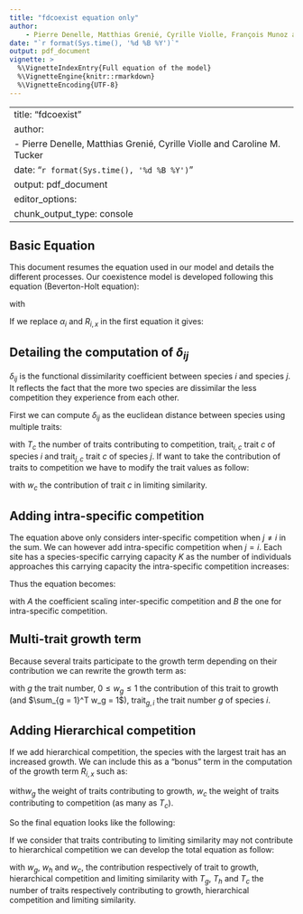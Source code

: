 ```yaml
---
title: "fdcoexist equation only"
author:
    - Pierre Denelle, Matthias Grenié, Cyrille Violle, François Munoz and Caroline M. Tucker
date: "`r format(Sys.time(), '%d %B %Y')`"
output: pdf_document
vignette: >
  %\VignetteIndexEntry{Full equation of the model}
  %\VignetteEngine{knitr::rmarkdown}
  %\VignetteEncoding{UTF-8}
---
```

---
title: "fdcoexist"
author:
    - Pierre Denelle, Matthias Grenié, Cyrille Violle and Caroline M. Tucker
date: "`r format(Sys.time(), '%d %B %Y')`"
output: pdf_document
editor_options: 
  chunk_output_type: console
---

## Basic Equation

This document resumes the equation used in our model and details the different processes.
Our coexistence model is developed following this equation (Beverton-Holt equation):

\begin{equation}
N_{t+1, i, x} = \frac{R_{i, x} \times N_{t, i, x}}{1 + A \times \alpha_i}
\end{equation}

with

\begin{gather}
\alpha_i = \sum_{j = 1, j \neq i}^{S} N_{t, j, x} \times (1 - \delta_{ij})\\
R_{i, x} = k \times \exp\left(- \frac{(\text{trait}_i - \text{env}_x)^2}{2\times \text{width}^2}\right)
\end{gather}

If we replace $\alpha_i$ and $R_{i, x}$ in the first equation it gives:

\begin{equation}
N_{t+1, i, x} = \frac{
k \times \exp\left(- \displaystyle\frac{(\text{trait}_i - \text{env}_x)^2}{2\times \text{width}^2}\right) \times N_{t, i, x}}{
1 + A \times \displaystyle\sum_{j = 1, j \neq i}^{S} N_{t, j, x} \times (1 - \delta_{ij})
}
\end{equation}

## Detailing the computation of $\delta_{ij}$

$\delta_{ij}$ is the functional dissimilarity coefficient between species $i$ and species $j$. It reflects the fact that the more two species are dissimilar the less competition they experience from each other.

First we can compute $\delta_{ij}$ as the euclidean distance between species using multiple traits:

\begin{equation}
\delta_{ij} = \sqrt{\sum_{c = 1}^{T_c} (\text{trait}_{i, c} - \text{trait}_{j, c})^2}, 
\end{equation}

with $T_c$ the number of traits contributing to competition, $\text{trait}_{i, c}$ trait $c$ of species $i$ and $\text{trait}_{j, c}$ trait $c$ of species $j$. If want to take the contribution of traits to competition we have to modify the trait values as follow:

\begin{gather}
\delta_{ij} = \sqrt{\sum_{c = 1}^{T_c} \left[ \sqrt{w_c} (\text{trait}_{i, c} - \text{trait}_{j, c})\right]^2}\\
\delta_{ij} = \sqrt{\sum_{c = 1}^{T_c} w_c \times (\text{trait}_{i, c} - \text{trait}_{j, c})^2},
\end{gather}
with $w_c$ the contribution of trait $c$ in limiting similarity.


## Adding intra-specific competition

The equation above only considers inter-specific competition when $j \neq i$ in the sum. We can however add intra-specific competition when $j = i$. Each site has a species-specific carrying capacity $K$ as the number of individuals approaches this carrying capacity the intra-specific competition increases:
\begin{equation}
\alpha_{ii} = B \times N_{t,i,x}
\end{equation}

Thus the equation becomes:

\begin{equation}
N_{t+1, i, x} = \frac{
k \times \exp\left(- \displaystyle\frac{(\text{trait}_i - \text{env}_x)^2}{2\times \text{width}^2}\right) \times N_{t, i, x}}{
1 + A \left( \displaystyle\sum_{j = 1,~j \neq i}^{S} N_{t, j, x}  (1 - \delta_{ij}) +
\frac{B}{A} \times N_{t,i,x} \right)
}
\end{equation}

with $A$ the coefficient scaling inter-specific competition and $B$ the one for intra-specific competition. 

## Multi-trait growth term

Because several traits participate to the growth term depending on their contribution we can rewrite the growth term as:
\begin{equation}
R_{i, x} = \sum_{g = 1}^T w_g \times k \times \exp\left(- \frac{(\text{trait}_{g,i} - \text{env}_x)^2}{2\times \text{width}^2} \right)
\end{equation}

with $g$ the trait number, $0 \leq w_g \leq 1$ the contribution of this trait to growth (and $\sum_{g = 1}^T w_g = 1$), $\text{trait}_{g, i}$ the trait number $g$ of species $i$.

## Adding Hierarchical competition

If we add hierarchical competition, the species with the largest trait has an increased growth. We can include this as a "bonus" term in the computation of the growth term $R_{i,x}$ such as:

\begin{gather}
R_{i, x} = R_{i, x, \text{env}} + R_{i, x, \text{hierarch.}}\\
R_{i, x, \text{hierarch.}} = \sum_{c = 1}^{T_c} w_c \times H \times \frac{t_i}{\text{max}(t_i)} \\
R_{i, x} = k \left[ \sum_{g = 1}^T w_g \times \exp\left(- \frac{(\text{trait}_{g,i} - \text{env}_x)^2}{2\times \text{width}^2} \right) + \frac{H}{k} \sum_{c = 1}^{T_c} w_c \frac{\text{trait}_i}{\text{max}(\text{trait}_i)} \right],
\end{gather}

with$w_g$ the weight of traits contributing to growth, $w_c$ the weight of traits contributing to competition (as many as $T_c$).

So the final equation looks like the following:

\begin{equation}
N_{t+1, i, x} = \frac{
    k \left[ \displaystyle\sum_{g = 1}^T w_g \times \exp\left(- \displaystyle\frac{(\text{trait}_{i, g} - \text{env}_x)^2}{2\times \text{width}^2} \right) + \frac{H}{k} \sum_{c = 1}^{T_c} w_c \frac{\text{trait}_{i, c}}{\text{max}(\text{trait}_{i, c})} \right] \times N_{t, i, x}}{
1 + A \left( \displaystyle\sum_{j = 1,~j \neq i}^{S} N_{t, j, x}  (1 - \delta_{ij}) +
\frac{B}{A} \times N_{t,i,x} \right)
}
\end{equation}

If we consider that traits contributing to limiting similarity may not contribute to hierarchical competition we can develop the total equation as follow:

\begin{equation}
N_{t+1, i, x} = \frac{
    k \left[ \displaystyle
        \sum_{g = 1}^{T_g} w_g \times \exp\left(- \displaystyle\frac{(\text{trait}_{i, g} - \text{env}_x)^2}{2\times \text{width}^2} \right) +
        \frac{H}{k} \sum_{h = 1}^{T_h} w_h \frac{\text{trait}_{i, h}}{\text{max}(\text{trait}_{i, h})} \right] \times N_{t, i, x}}{
    1 + A \left[ \displaystyle
        \sum_{j = 1, ~j \neq i}^{S} N_{t, j, x}  \left(1 - \sqrt{\sum_{c = 1}^{T_c} w_c \times (\text{trait}_{i, c} - \text{trait}_{j, c})^2} \right) +
        \frac{B}{A} \times N_{t,i,x} \right]
},
\end{equation}

with $w_g$, $w_h$ and $w_c$, the contribution respectively of trait to growth, hierarchical competition and limiting similarity with $T_g$, $T_h$ and $T_c$ the number of traits respectively contributing to growth, hierarchical competition and limiting similarity.

